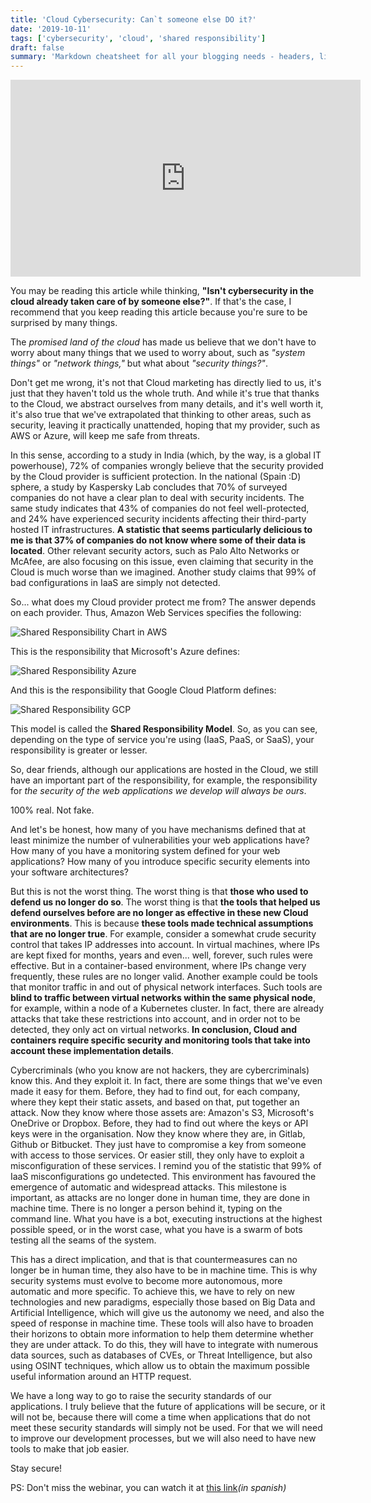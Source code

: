 ```yaml
---
title: 'Cloud Cybersecurity: Can`t someone else DO it?'
date: '2019-10-11'
tags: ['cybersecurity', 'cloud', 'shared responsibility']
draft: false
summary: 'Markdown cheatsheet for all your blogging needs - headers, lists, images, tables and more! An illustrated guide based on GitHub Flavored Markdown.'
---
```


<iframe
  width="560"
  height="315"
  src="https://www.youtube.com/embed/0Fw-J2dIGfE"
  title="YouTube video player"
  frameborder="0"
  allow="accelerometer; autoplay; clipboard-write; encrypted-media; gyroscope; picture-in-picture; web-share"
  allowfullscreen
></iframe>

You may be reading this article while thinking, **"Isn't cybersecurity in the cloud already taken care of by someone
else?"**. If that's the case, I recommend that you keep reading this article because you're sure to be surprised by
many things.

The _promised land of the cloud_ has made us believe that we don't have to worry about many things that we used
to worry about, such as _"system things"_ or _"network things,"_ but what about _"security things?"_.

Don't get me wrong, it's not that Cloud marketing has directly lied to us, it's just that they haven't told us
the whole truth. And while it's true that thanks to the Cloud, we abstract ourselves from many details, and it's
well worth it, it's also true that we've extrapolated that thinking to other areas, such as security, leaving it
practically unattended, hoping that my provider, such as AWS or Azure, will keep me safe from threats.

In this sense, according to a study in India (which, by the way, is a global IT powerhouse), 72% of companies
wrongly believe that the security provided by the Cloud provider is sufficient protection. In the national (Spain :D)
sphere, a study by Kaspersky Lab concludes that 70% of surveyed companies do not have a clear plan to deal with
security incidents. The same study indicates that 43% of companies do not feel well-protected, and 24% have
experienced security incidents affecting their third-party hosted IT infrastructures. **A statistic that seems
particularly delicious to me is that 37% of companies do not know where some of their data is located**. Other
relevant security actors, such as Palo Alto Networks or McAfee, are also focusing on this issue, even claiming
that security in the Cloud is much worse than we imagined. Another study claims that 99% of bad configurations in
IaaS are simply not detected.

So... what does my Cloud provider protect me from? The answer depends on each provider. Thus, Amazon Web Services
specifies the following:

![Shared Responsibility Chart in AWS](/static/images/shared-responsibility-aws.jpg)

This is the responsibility that Microsoft's Azure defines:

![Shared Responsibility Azure](/static/images/shared-responsibility-azure.svg)

And this is the responsibility that Google Cloud Platform defines:

![Shared Responsibility GCP](/static/images/shared-responsibility_gcp.svg)

This model is called the **Shared Responsibility Model**. So, as you can see, depending on the type of service
you're using (IaaS, PaaS, or SaaS), your responsibility is greater or lesser.

So, dear friends, although our applications are hosted in the Cloud, we still have an important part of the
responsibility, for example, the responsibility for _the security of the web applications we develop will always
be ours_.

100% real. Not fake.

And let's be honest, how many of you have mechanisms defined that at least minimize the number of vulnerabilities
your web applications have? How many of you have a monitoring system defined for your web applications? How many
of you introduce specific security elements into your software architectures?

But this is not the worst thing. The worst thing is that **those who used to defend us no longer do so**. The
worst thing is that **the tools that helped us defend ourselves before are no longer as effective in these new
Cloud environments**. This is because **these tools made technical assumptions that are no longer true**. For
example, consider a somewhat crude security control that takes IP addresses into account. In virtual machines,
where IPs are kept fixed for months, years and even... well, forever, such rules were effective. But in a
container-based environment, where IPs change very frequently, these rules are no longer valid. Another example
could be tools that monitor traffic in and out of physical network interfaces. Such tools are **blind to traffic
between virtual networks within the same physical node**, for example, within a node of a Kubernetes cluster. In
fact, there are already attacks that take these restrictions into account, and in order not to be detected, they
only act on virtual networks. **In conclusion, Cloud and containers require specific security and monitoring tools
that take into account these implementation details**.

Cybercriminals (who you know are not hackers, they are cybercriminals) know this. And they exploit it. In fact,
there are some things that we've even made it easy for them. Before, they had to find out, for each company,
where they kept their static assets, and based on that, put together an attack. Now they know where those assets
are: Amazon's S3, Microsoft's OneDrive or Dropbox. Before, they had to find out where the keys or API keys were
in the organisation. Now they know where they are, in Gitlab, Github or Bitbucket. They just have to compromise a
key from someone with access to those services. Or easier still, they only have to exploit a misconfiguration of
these services. I remind you of the statistic that 99% of IaaS misconfigurations go undetected. This environment
has favoured the emergence of automatic and widespread attacks. This milestone is important, as attacks are no
longer done in human time, they are done in machine time. There is no longer a person behind it, typing on the
command line. What you have is a bot, executing instructions at the highest possible speed, or in the worst case,
what you have is a swarm of bots testing all the seams of the system.

This has a direct implication, and that is that countermeasures can no longer be in human time, they also have to
be in machine time. This is why security systems must evolve to become more autonomous, more automatic and more
specific. To achieve this, we have to rely on new technologies and new paradigms, especially those based on Big
Data and Artificial Intelligence, which will give us the autonomy we need, and also the speed of response in
machine time. These tools will also have to broaden their horizons to obtain more information to help them
determine whether they are under attack. To do this, they will have to integrate with numerous data sources, such
as databases of CVEs, or Threat Intelligence, but also using OSINT techniques, which allow us to obtain the
maximum possible useful information around an HTTP request.

We have a long way to go to raise the security standards of our applications. I truly believe that the future of
applications will be secure, or it will not be, because there will come a time when applications that do not meet
these security standards will simply not be used. For that we will need to improve our development processes, but
we will also need to have new tools to make that job easier.

Stay secure!

PS: Don't miss the webinar, you can watch it at [this link](https://www.youtube.com/watch?v=0Fw-J2dIGfE)_(in spanish)_
